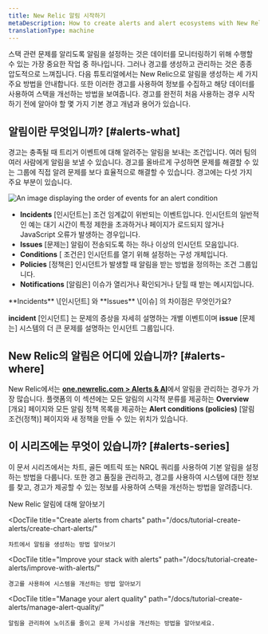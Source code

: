 ```yaml
---
title: New Relic 알림 시작하기
metaDescription: How to create alerts and alert ecosystems with New Relic
translationType: machine
---
```




스택 관련 문제를 알리도록 알림을 설정하는 것은 데이터를 모니터링하기 위해 수행할 수 있는 가장 중요한 작업 중 하나입니다. 그러나 경고를 생성하고 관리하는 것은 종종 압도적으로 느껴집니다. 다음 튜토리얼에서는 New Relic으로 알림을 생성하는 세 가지 주요 방법을 안내합니다. 또한 이러한 경고를 사용하여 정보를 수집하고 해당 데이터를 사용하여 스택을 개선하는 방법을 보여줍니다. 경고를 완전히 처음 사용하는 경우 시작하기 전에 알아야 할 몇 가지 기본 경고 개념과 용어가 있습니다.

## 알림이란 무엇입니까? [#alerts-what]

경고는 충족될 때 트리거 이벤트에 대해 알려주는 알림을 보내는 조건입니다. 여러 팀의 여러 사람에게 알림을 보낼 수 있습니다. 경고를 올바르게 구성하면 문제를 해결할 수 있는 그룹에 직접 알려 문제를 보다 효율적으로 해결할 수 있습니다. 경고에는 다섯 가지 주요 부분이 있습니다.

<img
  title="Alert flow"
  alt="An image displaying the order of events for an alert condition"
  src={alertsFlow}
/>

* **Incidents** \[인시던트는] 조건 임계값이 위반되는 이벤트입니다. 인시던트의 일반적인 예는 대기 시간이 특정 제한을 초과하거나 페이지가 로드되지 않거나 JavaScript 오류가 발생하는 경우입니다.
* **Issues** \[문제는] 알림이 전송되도록 하는 하나 이상의 인시던트 모음입니다.
* **Conditions** \[ 조건은] 인시던트를 열기 위해 설정하는 구성 개체입니다.
* **Policies** \[정책은] 인시던트가 발생할 때 알림을 받는 방법을 정의하는 조건 그룹입니다.
* **Notifications** \[알림은] 이슈가 열리거나 확인되거나 닫힐 때 받는 메시지입니다.

<Callout variant="tip">
  **Incidents** \[인시던트] 와 **Issues** \[이슈] 의 차이점은 무엇인가요?

  **incident** \[인시던트] 는 문제의 증상을 자세히 설명하는 개별 이벤트이며 **issue** \[문제는] 시스템의 더 큰 문제를 설명하는 인시던트 그룹입니다.
</Callout>

## New Relic의 알림은 어디에 있습니까? [#alerts-where]

New Relic에서는 [**one.newrelic.com > Alerts & AI**](https://one.newrelic.com/alerts-ai)에서 알림을 관리하는 경우가 가장 많습니다. 플랫폼의 이 섹션에는 모든 알림의 시각적 분류를 제공하는 **Overview** \[개요] 페이지와 모든 알림 정책 목록을 제공하는 **Alert conditions (policies)** \[알림 조건(정책)] 페이지와 새 정책을 만들 수 있는 위치가 있습니다.

## 이 시리즈에는 무엇이 있습니까? [#alerts-series]

이 문서 시리즈에서는 차트, 골든 메트릭 또는 NRQL 쿼리를 사용하여 기본 알림을 설정하는 방법을 다룹니다. 또한 경고 품질을 관리하고, 경고를 사용하여 시스템에 대한 정보를 찾고, 경고가 제공할 수 있는 정보를 사용하여 스택을 개선하는 방법을 알려줍니다.

<DocTiles>
  <DocTile
    title="Getting started with New Relic alerts"
    path="/docs/tutorial-create-alerts/create-new-relic-alerts/"
    label={{text: "You are here", color: "orange"}}
  >
    New Relic 알림에 대해 알아보기
  </DocTile>

  <DocTile
    title="Create alerts from charts"
    path="/docs/tutorial-create-alerts/create-chart-alerts/"
  >
    차트에서 알림을 생성하는 방법 알아보기
  </DocTile>

  <DocTile
    title="Improve your stack with alerts"
    path="/docs/tutorial-create-alerts/improve-with-alerts/"
  >
    경고를 사용하여 시스템을 개선하는 방법 알아보기
  </DocTile>

  <DocTile
    title="Manage your alert quality"
    path="/docs/tutorial-create-alerts/manage-alert-quality/"
  >
    알림을 관리하여 노이즈를 줄이고 문제 가시성을 개선하는 방법을 알아보세요.
  </DocTile>
</DocTiles>